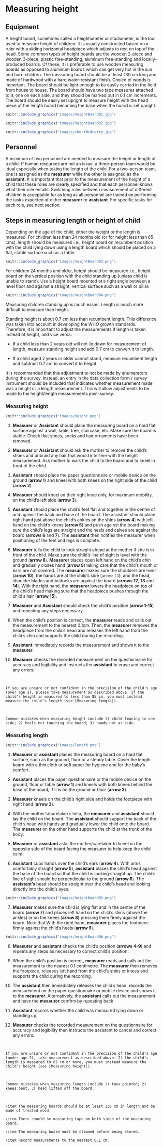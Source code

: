 # Measuring height {#height}

## Equipment

A height board, sometimes called a heightometer or stadiometer, is the tool used to measure height of children. It is usually constructed based on a ruler with a sliding horizontal headpiece which adjusts to rest on top of the head. Some common types of height boards are the wooden 2-piece and wooden 3-piece, plastic free-standing, aluminum free-standing and locally-produced boards. Of these, it is preferable to use wooden measuring boards as opposed to aluminum boards which can get very hot in the sun and burn children. The measuring board should be at least 130 cm long and made of hardwood with a hard water-resistant finish. Choice of woods is important. The board should be light enough to be easily carried in the field from house to house. The board should have two tape measures attached to it, one on each side, and they should be marked out in 0.1 cm increments. The board should be easily set upright to measure height with the head piece of the length board becoming the base when the board is set upright.

```r
knitr::include_graphics("images/heightBoard01.jpg")
```

```r
knitr::include_graphics("images/heightBoard02.jpg")
```

```r
knitr::include_graphics("images/shorrBrdcarry.jpg")
```

## Personnel

A minimum of two personnel are needed to measure the height or length of a child. If human resources are not an issue, a three-person team would be ideal especially when taking the length of the child. For a two-person team, one is assigned as the **measurer** while the other is assigned as the **assistant**. It is important that prior to the measurement of the height of a child that these roles are clearly specified and that each personnel knows what their role entails. Switching roles between measurement of different children is acceptable for as long as all personnel are trained on performing the tasks expected of either **measurer** or **assistant**. For specific tasks for each role, see next section.

## Steps in measuring length or height of child

Depending on the age of the child, either the weight or the length is measured. For children less than 24 months old (or for height less than 85 cms), length should be measured i.e., height board on recumbent position with the child lying down using a length board which should be placed on a flat, stable surface such as a table.

```r
knitr::include_graphics("images/heightBoard03.png")
```

For children 24 months and older, height should be measured i.e., height board on the vertical position with the child standing up (unless child is unable to stand). Use a height board mounted at a right angle between a level floor and against a straight, vertical surface such as a wall or pillar.

```r
knitr::include_graphics("images/heightBoard04.png")
```

Measuring children standing up is much easier. Length is much more difficult to measure than height.

Standing height is about 0.7 cm less than recumbent length. This difference was taken into account in developing the WHO growth standards. Therefore, it is important to adjust the measurements if length is taken instead of height, and vice versa.

* If a child less than 2 years old will not lie down for measurement of length, measure standing height and add 0.7 cm to convert it to length.

* If a child aged 2 years or older cannot stand, measure recumbent length and subtract 0.7 cm to convert it to height.

It is recommended that this adjustment to not be made by enumerators during the survey. Instead, an entry in the data collection form / survey instrument should be included that indicates whether measurement made was a height or a length measurement. This will allow adjustments to be made to the height/length measurements post-survey.


### Measuring height

```r
knitr::include_graphics("images/height.png")
```

1. **Measurer** or **Assistant** should place the measuring board on a hard flat surface against a wall, table, tree, staircase, etc.  Make sure the board is stable. Check that shoes, socks and hair ornaments have been removed.

2.	**Measurer** or **Assistant** should ask the mother to remove the child's shoes and unbraid any hair that would interfere with the height measurement. Ask mother to walk the child to the board and to kneel in front of the child.

3. 	**Assistant** should place the paper questionnaire or mobile device on the ground (**arrow 1**) and kneel with both knees on the right side of the child (**arrow 2**). 

4. **Measurer** should kneel on their right knee only, for maximum  mobility, on the child's left side  (**arrow 3**).

5.	**Assistant** should place the child's feet flat and together in the centre of and against the back and base of the board. The assistant should place right hand just above the child's ankles on the shins (**arrow 4**) with left hand on the child's knees (**arrow 5**) and push against the board making sure the child's legs are straight and the heels and calves are against the board (**arrows 6** and **7**).  The **assistant** then notifies the measurer when positioning of the feet and legs is complete.

6.	**Measurer** tells the child to look straight ahead at the mother if she is in front of the child.  Make sure the child's line of sight is level with the ground (**arrow 8**). **Measurer** places open left hand on the child's chin and gradually closes hand (**arrow 9**) taking care that the child's mouth or ears are not covered. The **measurer** makes sure the shoulders are level (**arrow 10**), the hands are at the child's side (`arrow 11`), and the head, shoulder blades and buttocks are against the board (**arrows 12**, **13** and **14**). With the right hand, the **measurer** lowers the headpiece on top of the child's head making sure that the headpiece pushes through the child's hair (**arrow 15**).

7.	**Measurer** and **Assistant** should check the child's position (**arrow 1-15**) and repeating any steps necessary.

8. When the child's position is correct, the **measurer** reads and calls out the measurement to the nearest 0.1cm.  Then, the **measurer** removes the headpiece from the child's head and releases the left hand from the child's chin and supports the child during the recording.

9.	**Assistant** immediately records the measurement and shows it to the **measurer**.

10.	**Measurer** checks the recorded measurement on the questionnaire for accuracy and legibility and instructs the **assistant** to erase and correct any errors.

&nbsp;

```block2
If you are unsure or not confident in the precision of the child's age (over age 2), please take measurement as described above. If the child's height is measured to less than 85 cm, you must instead measure the child's length (see [Measuring length]).
```

&nbsp;

```block2
Common mistakes when measuring height include 1) child leaning to one side; 2) heels not touching the board; 3) hands not at side.
```

### Measuring length

```r
knitr::include_graphics("images/length.png")
```

1. **Measurer** or **assistant** places the measuring board on a hard flat surface, such as the ground, floor or a steady table. Cover the length board with a thin cloth or soft paper for hygiene and for the baby’s comfort.

2.	**Assistant** places the paper questionnaire or the mobile device on the ground, floor or table (**arrow 1**) and kneels with both knees behind the base of the board, if it is on the ground or floor (**arrow 2**).

3.	**Measurer** kneels on the child's right side and holds the footpiece with right hand (**arrow 3**).

4. With the mother's/caretaker's help, the **measurer** and **assistant** should lay the child on the board. The **assistant** should support the back of the child's head with hands and gradually lower the child onto the board. The **measurer** on the other hand supports the child at the trunk of the body.

5. **Measurer** or **assistant** asks the mother/caretaker to kneel on the opposite side of the board facing the measurer to help keep the child calm.

6. **Assistant** cups hands over the child's ears (**arrow 4**). With arms comfortably straight (**arrow 5**), **assistant** places the child's head against the base of the board so that the child is looking straight up. The child's line of sight should be perpendicular to the ground (**arrow 6**). The **assistant's** head should be straight over the child's head and looking directly into the child's eyes.

```r
knitr::include_graphics("images/heightBoard05.png")
```

7. **Measurer** makes sure the child is lying flat and in the centre of the board (**arrow 7**) and places left hand on the child's shins (above the ankles) or on the knees (**arrow 8**) pressing them firmly against the board. Note that With the right hand, **measurer** places the footpiece firmly against the child's heels (**arrow 9**).

```r
knitr::include_graphics("images/heightBoard06.png")
```

8. **Measurer** and **assistant** checks the child's position (**arrows 4-9**) and repeats any steps as necessary to correct child's position.

9. When the child's position is correct, **measurer** reads and calls out the measurement to the nearest 0.1 centimetre. The **measurer** then removes the footpiece, releases left hand from the child's shins or knees and supports the child during the recording. 

10.	The **assistant** then immediately releases the child's head, records the measurement on the paper questionnaire or mobile device and shows it to the **measurer**. Alternatively, the **assistant** calls out the measurement and have the **measurer** confirm by repeating back.

11.	**Assistant** records whether the child was measured lying down or standing up.

12.	**Measurer** checks the recorded measurement on the questionnaire for accuracy and legibility then instructs the assistant to cancel and correct any errors.

&nbsp;

```block2
If you are unsure or not confident in the precision of the child's age (under age 2), take measurement as described above. If the child's length is measured to 85 cm or more, you must instead measure the child's height (see [Measuring height]).
```

&nbsp;

```block2
Common mistakes when measuring length include 1) toes pointed; 2) knees bent; 3) head lifted off the board.
```

&nbsp;

```block2
\item The measuring boards should be at least 130 cm in length and be made of treated wood.

\item There should be measuring tape on both sides of the measuring board.

\item The measuring board must be cleaned before being stored.

\item Record measurements to the nearest 0.1 cm.
```
